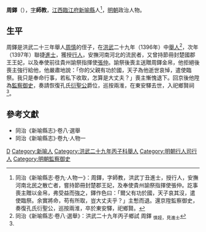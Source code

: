 {{Otheruses|other=名为周铎的其他人物|周铎}}

'''周鐸'''（{{bd|14世紀||15世紀}}），[[表字|字]]'''師教'''，[[江西等處承宣布政使司|江西]][[臨江府|臨江府]][[新喻縣|新喻縣]]人<ref name=djs>同治《新喻縣志·卷九·人物一》：周鐸，字師教，洪武丁丑進士，授行人，安撫河南北民之散亡者，嘗持節冊封楚郡王妃，及奉使貴州諭祭指揮使張仲。訖事喪主贈以金帛，弗受益而強之，鐸作色曰：「爾父有功於國，天子哀其沒，遣使臨祭。余實將命，苟有所取，豈大丈夫乎？」主慙而退。還京陞監察御史，奏復孔氏衍聖公，巡按兩淮，卒於東安驛，祀鄉賢。</ref>，[[明朝|明朝]]政治人物。

== 生平 ==
周鐸是洪武二十三年舉人[[周慎_(明朝)|周慎]]的侄子，在[[洪武|洪武]]二十九年（1396年）中[[舉人|舉人]]<ref>同治《新喻縣志·卷八·選舉》：洪武二十九年丙子鄉試 周鐸 <sub>慎姪，見進士</sub></ref>，次年（1397年）聯捷[[進士|進士]]，獲授[[行人_(官職)|行人]]，安撫河南河北的流民者，又曾持節冊封楚國郡王王妃，以及奉使前往貴州諭祭指揮使[[張仲_(指揮使)|張仲]]。諭祭後喪主送贈周鐸金帛，他拒絕後喪主強行給他，他嚴肅地說：「你的父親有功於國，天子為他逝世哀悼，遣使臨祭。我只是奉命行事，若私下收取，怎算是大丈夫？」喪主慚愧退下。回京後他陞為[[監察御史|監察御史]]，奏請恢復孔氏[[衍聖公|衍聖公]]爵位，巡按兩淮，在東安驛去世，入祀鄉賢祠<ref name=djs/>。

== 參考文獻 ==
{{reflist}}
* 同治《新喻縣志》·卷八·選舉
* 同治《新喻縣志》·卷九·人物一

{{洪武三十年丁丑科殿試金榜}}

{{Authority control}}
{{DEFAULTSORT:Zhou周}}
[[Category:周姓|D]]
[[Category:新喻人|Category:新喻人]]
[[Category:洪武二十九年丙子科舉人|Category:洪武二十九年丙子科舉人]]
[[Category:明朝行人司行人|Category:明朝行人司行人]]
[[Category:明朝監察御史|Category:明朝監察御史]]